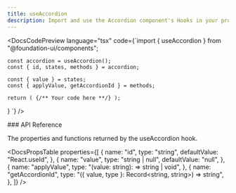 ```yaml
---
title: useAccordion
description: Import and use the Accordion component's Hooks in your project.
---
```


<DocsCodePreview
  language="tsx"
  code={`import { useAccordion } from "@foundation-ui/components";

    const accordion = useAccordion();
    const { id, states, methods } = accordion;

    const { value } = states;
    const { applyValue, getAccordionId } = methods;

    return ( {/** Your code here **/} );

}
`} />

<DocsSection className="m-y-large-10">
### API Reference

<DocsTextBlock>
  <p>The properties and functions returned by the useAccordion hook.</p>
</DocsTextBlock>

</DocsSection>

<DocsPropsTable
  properties={[
    {
      name: "id",
      type: "string",
      defaultValue: "React.useId",
    },
    {
      name: "value",
      type: "string | null",
      defaultValue: "null",
    },
    {
      name: "applyValue",
      type: "(value: string): => string | void",
    },
    {
      name: "getAccordionId",
      type: "({ value, type }: Record<string, string>) => string",
    },
  ]}
/>

<DocsFooter
  prev="/docs/components-hooks/api-reference"
  next="/docs/components-hooks/use-checkbox"
/>
